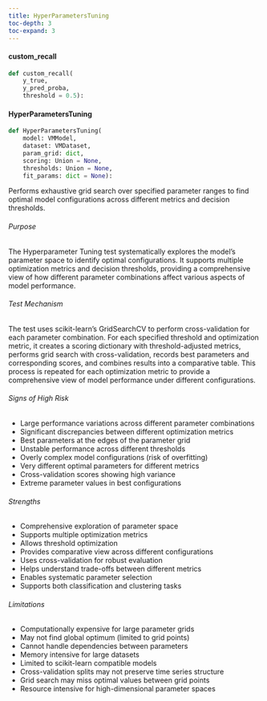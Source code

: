 ```yaml
---
title: HyperParametersTuning
toc-depth: 3
toc-expand: 3
---
```







#### custom_recall

```python
def custom_recall(
    y_true,
    y_pred_proba,
    threshold = 0.5):
```

 
#### HyperParametersTuning

```python
def HyperParametersTuning(
    model: VMModel,
    dataset: VMDataset,
    param_grid: dict,
    scoring: Union = None,
    thresholds: Union = None,
    fit_params: dict = None):
```

Performs exhaustive grid search over specified parameter ranges to find optimal model configurations
across different metrics and decision thresholds.

###### Purpose

The Hyperparameter Tuning test systematically explores the model's parameter space to identify optimal
configurations. It supports multiple optimization metrics and decision thresholds, providing a comprehensive
view of how different parameter combinations affect various aspects of model performance.

###### Test Mechanism

The test uses scikit-learn's GridSearchCV to perform cross-validation for each parameter combination.
For each specified threshold and optimization metric, it creates a scoring dictionary with
threshold-adjusted metrics, performs grid search with cross-validation, records best parameters and
corresponding scores, and combines results into a comparative table. This process is repeated for each
optimization metric to provide a comprehensive view of model performance under different configurations.

###### Signs of High Risk

- Large performance variations across different parameter combinations
- Significant discrepancies between different optimization metrics
- Best parameters at the edges of the parameter grid
- Unstable performance across different thresholds
- Overly complex model configurations (risk of overfitting)
- Very different optimal parameters for different metrics
- Cross-validation scores showing high variance
- Extreme parameter values in best configurations

###### Strengths

- Comprehensive exploration of parameter space
- Supports multiple optimization metrics
- Allows threshold optimization
- Provides comparative view across different configurations
- Uses cross-validation for robust evaluation
- Helps understand trade-offs between different metrics
- Enables systematic parameter selection
- Supports both classification and clustering tasks

###### Limitations

- Computationally expensive for large parameter grids
- May not find global optimum (limited to grid points)
- Cannot handle dependencies between parameters
- Memory intensive for large datasets
- Limited to scikit-learn compatible models
- Cross-validation splits may not preserve time series structure
- Grid search may miss optimal values between grid points
- Resource intensive for high-dimensional parameter spaces




 